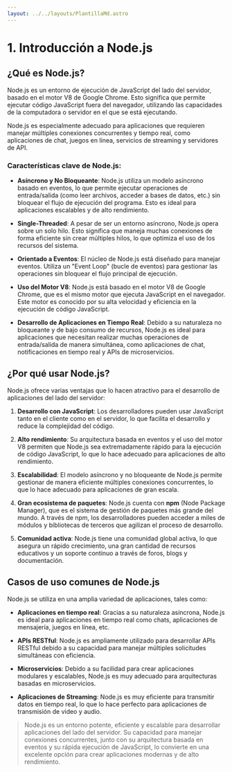 ```yaml
---
layout: ../../layouts/PlantillaMd.astro
---
```



<EtiquetaPost curso = "Backend" asignatura = "NodeJs"/>

# 1. Introducción a Node.js

## ¿Qué es Node.js?

Node.js es un entorno de ejecución de JavaScript del lado del servidor, basado en el motor V8 de Google Chrome. Esto significa que permite ejecutar código JavaScript fuera del navegador, utilizando las capacidades de la computadora o servidor en el que se está ejecutando.

Node.js es especialmente adecuado para aplicaciones que requieren manejar múltiples conexiones concurrentes y tiempo real, como aplicaciones de chat, juegos en línea, servicios de streaming y servidores de API.

### Características clave de Node.js:
- **Asíncrono y No Bloqueante**: Node.js utiliza un modelo asíncrono basado en eventos, lo que permite ejecutar operaciones de entrada/salida (como leer archivos, acceder a bases de datos, etc.) sin bloquear el flujo de ejecución del programa. Esto es ideal para aplicaciones escalables y de alto rendimiento.
  
- **Single-Threaded**: A pesar de ser un entorno asíncrono, Node.js opera sobre un solo hilo. Esto significa que maneja muchas conexiones de forma eficiente sin crear múltiples hilos, lo que optimiza el uso de los recursos del sistema.

- **Orientado a Eventos**: El núcleo de Node.js está diseñado para manejar eventos. Utiliza un "Event Loop" (bucle de eventos) para gestionar las operaciones sin bloquear el flujo principal de ejecución.

- **Uso del Motor V8**: Node.js está basado en el motor V8 de Google Chrome, que es el mismo motor que ejecuta JavaScript en el navegador. Este motor es conocido por su alta velocidad y eficiencia en la ejecución de código JavaScript.

- **Desarrollo de Aplicaciones en Tiempo Real**: Debido a su naturaleza no bloqueante y de bajo consumo de recursos, Node.js es ideal para aplicaciones que necesitan realizar muchas operaciones de entrada/salida de manera simultánea, como aplicaciones de chat, notificaciones en tiempo real y APIs de microservicios.

## ¿Por qué usar Node.js?

Node.js ofrece varias ventajas que lo hacen atractivo para el desarrollo de aplicaciones del lado del servidor:

1. **Desarrollo con JavaScript**: Los desarrolladores pueden usar JavaScript tanto en el cliente como en el servidor, lo que facilita el desarrollo y reduce la complejidad del código.
   
2. **Alto rendimiento**: Su arquitectura basada en eventos y el uso del motor V8 permiten que Node.js sea extremadamente rápido para la ejecución de código JavaScript, lo que lo hace adecuado para aplicaciones de alto rendimiento.

3. **Escalabilidad**: El modelo asíncrono y no bloqueante de Node.js permite gestionar de manera eficiente múltiples conexiones concurrentes, lo que lo hace adecuado para aplicaciones de gran escala.

4. **Gran ecosistema de paquetes**: Node.js cuenta con **npm** (Node Package Manager), que es el sistema de gestión de paquetes más grande del mundo. A través de npm, los desarrolladores pueden acceder a miles de módulos y bibliotecas de terceros que agilizan el proceso de desarrollo.

5. **Comunidad activa**: Node.js tiene una comunidad global activa, lo que asegura un rápido crecimiento, una gran cantidad de recursos educativos y un soporte continuo a través de foros, blogs y documentación.

## Casos de uso comunes de Node.js

Node.js se utiliza en una amplia variedad de aplicaciones, tales como:

- **Aplicaciones en tiempo real**: Gracias a su naturaleza asíncrona, Node.js es ideal para aplicaciones en tiempo real como chats, aplicaciones de mensajería, juegos en línea, etc.
  
- **APIs RESTful**: Node.js es ampliamente utilizado para desarrollar APIs RESTful debido a su capacidad para manejar múltiples solicitudes simultáneas con eficiencia.

- **Microservicios**: Debido a su facilidad para crear aplicaciones modulares y escalables, Node.js es muy adecuado para arquitecturas basadas en microservicios.

- **Aplicaciones de Streaming**: Node.js es muy eficiente para transmitir datos en tiempo real, lo que lo hace perfecto para aplicaciones de transmisión de video y audio.


>Node.js es un entorno potente, eficiente y escalable para desarrollar aplicaciones del lado del servidor. Su capacidad para manejar conexiones concurrentes, junto con su arquitectura basada en eventos y su rápida ejecución de JavaScript, lo convierte en una excelente opción para crear aplicaciones modernas y de alto rendimiento.
